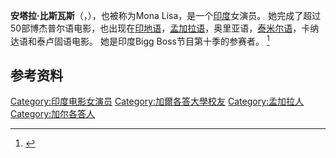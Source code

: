 {{Orphan|time=2016-12-16T12:46:06+00:00}}
{{艺人
| 姓名     = 安塔拉·比斯瓦斯
| 類型     = 女演員
| 圖片     =
| 圖片尺寸 = 
| 綽號     = 
| 國籍     = {{IND}}
| birthname = 
| 出生日期 = {{birth date and age|1982|11|21}}
| 出生地點 = {{IND}}[[加尔各答|加尔各答]]
| 職業     = [[演員|演員]]
| 語言     = 
| 母校 = [[加尔各答大学|加尔各答大学]]
| 宗教信仰 = 
| 配偶     = {{marriage|Vikrant Singh Rajpoot|2017}}
| 兒女     = 
| 出道作   = 
| 出道日期 = 
| 代表作   =  
| 活躍年代 = 1997年至今
| 網站     = 
| IMDb    = 
}}

'''安塔拉·比斯瓦斯'''（{{lang-en|Antara Biswas}}，{{bd|1982年|11月21日|catIdx=Biswas, Antara}}），也被称为Mona Lisa，是一个[[印度|印度]]女演员。 她完成了超过50部博杰普尔语电影，也出现在[[印地语|印地语]]，[[孟加拉语|孟加拉语]]，奥里亚语，[[泰米尔语|泰米尔语]]，卡纳达语和泰卢固语电影。 她是印度Bigg Boss节目第十季的参赛者。
<ref>{{Cite web |url=http://www.rediff.com/movies/report/bigg-boss-10-wild-theme-wacky-participants/20161017.htm |title=存档副本 |accessdate=2016-11-04 |archive-date=2018-09-11 |archive-url=https://web.archive.org/web/20180911032737/http://www.rediff.com/movies/report/bigg-boss-10-wild-theme-wacky-participants/20161017.htm |dead-url=no }}</ref>

== 参考资料 ==
{{Reflist}}

{{DEFAULTSORT:Biswas, Antara}}
[[Category:印度电影女演员|Category:印度电影女演员]]
[[Category:加爾各答大學校友|Category:加爾各答大學校友]]
[[Category:孟加拉人|Category:孟加拉人]]
[[Category:加尔各答人|Category:加尔各答人]]
{{india-bio-stub}}
